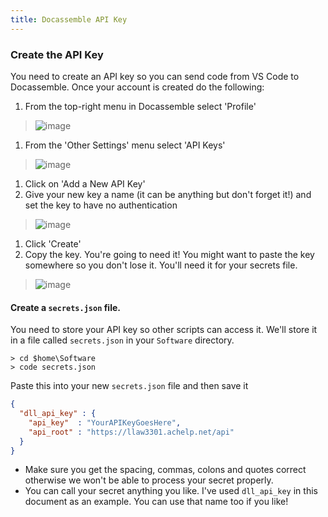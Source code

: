 ```yaml
---
title: Docassemble API Key
---
```

### Create the API Key
You need to create an API key so you can send code from VS Code to Docassemble.  Once your account is created do the following:
1. From the top-right menu in Docassemble select 'Profile'
 > ![image](/img/docs/03-api-key-select-profile.png)
1. From the 'Other Settings' menu select 'API Keys'
  > ![image](/img/docs/03-other-settings.png)
1. Click on 'Add a New API Key'
1. Give your new key a name (it can be anything but don't forget it!) and set the key to have no authentication
  > ![image](/img/docs/03-new-api-key.png)
1. Click 'Create'
1. Copy the key.  You're going to need it!  You might want to paste the key somewhere so you don't lose it. You'll need it for your secrets file.
  > ![image](/img/docs/03-copy-key.png)

#### Create a `secrets.json` file.
You need to store your API key so other scripts can access it.  We'll store it in a file called `secrets.json` in your `Software` directory.
```
> cd $home\Software
> code secrets.json
```
Paste this into your new `secrets.json` file and then save it
```json
{
  "dll_api_key" : {
    "api_key"  : "YourAPIKeyGoesHere",
    "api_root" : "https://llaw3301.achelp.net/api"
  }
}
```
* Make sure you get the spacing, commas, colons and quotes correct otherwise we won't be able to process your secret properly.
* You can call your secret anything you like.  I've used `dll_api_key` in this document as an example. You can use that name too if you like!
